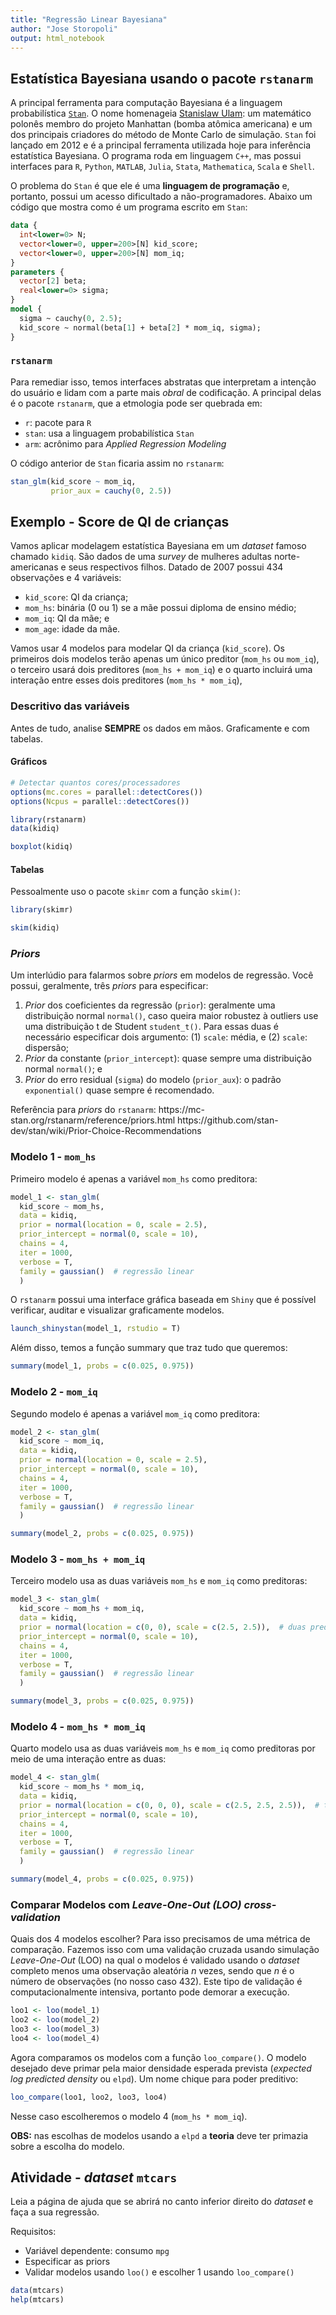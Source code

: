 ```yaml
---
title: "Regressão Linear Bayesiana"
author: "Jose Storopoli"
output: html_notebook
---
```


## Estatística Bayesiana usando o pacote `rstanarm`

A principal ferramenta para computação Bayesiana é a linguagem probabilística [`Stan`](https://mc-stan.org/). O nome homenageia [Stanislaw Ulam](https://en.wikipedia.org/wiki/Stanislaw_Ulam): um matemático polonês membro do projeto Manhattan (bomba atômica americana) e um dos principais criadores do método de Monte Carlo de simulação. `Stan` foi lançado em 2012 e é a principal ferramenta utilizada hoje para inferência estatística Bayesiana. O programa roda em linguagem `C++`, mas possui interfaces para `R`, `Python`, `MATLAB`, `Julia`, `Stata`, `Mathematica`, `Scala` e `Shell`.

O problema do `Stan` é que ele é uma **linguagem de programação** e, portanto, possui um acesso dificultado a não-programadores. Abaixo um código que mostra como é um programa escrito em `Stan`:


```stan
data {
  int<lower=0> N;
  vector<lower=0, upper=200>[N] kid_score;
  vector<lower=0, upper=200>[N] mom_iq;
}
parameters {
  vector[2] beta;
  real<lower=0> sigma;
}
model {
  sigma ~ cauchy(0, 2.5);
  kid_score ~ normal(beta[1] + beta[2] * mom_iq, sigma);
}
```

### `rstanarm`

Para remediar isso, temos interfaces abstratas que interpretam a intenção do usuário e lidam com a parte mais *obral* de codificação. A principal delas é o pacote `rstanarm`, que a etmologia pode ser quebrada em:

* `r`: pacote para `R`
* `stan`: usa a linguagem probabilística `Stan`
* `arm`: acrônimo para *Applied Regression Modeling*

O código anterior de `Stan` ficaria assim no `rstanarm`:

```r
stan_glm(kid_score ~ mom_iq,
         prior_aux = cauchy(0, 2.5))
```

## Exemplo - Score de QI de crianças

Vamos aplicar modelagem estatística Bayesiana em um *dataset* famoso chamado `kidiq`. São dados de uma *survey* de mulheres adultas norte-americanas e seus respectivos filhos. Datado de 2007 possui 434 observações e 4 variáveis:

* `kid_score`: QI da criança;
* `mom_hs`: binária (0 ou 1) se a mãe possui diploma de ensino médio;
* `mom_iq`: QI da mãe; e
* `mom_age`: idade da mãe.

Vamos usar 4 modelos para modelar QI da criança (`kid_score`). Os primeiros dois modelos terão apenas um único preditor (`mom_hs` ou `mom_iq`), o terceiro usará dois preditores (`mom_hs + mom_iq`) e o quarto incluirá uma interação entre esses dois preditores (`mom_hs * mom_iq`),

### Descritivo das variáveis

Antes de tudo, analise **SEMPRE** os dados em mãos. Graficamente e com tabelas.

#### Gráficos


```r
# Detectar quantos cores/processadores
options(mc.cores = parallel::detectCores())
options(Ncpus = parallel::detectCores())

library(rstanarm)
data(kidiq)

boxplot(kidiq)
```

#### Tabelas

Pessoalmente uso o pacote `skimr` com a função `skim()`:

```r
library(skimr)

skim(kidiq)
```


### *Priors*

Um interlúdio para falarmos sobre *priors* em modelos de regressão. Você possui, geralmente, três *priors* para especificar:

1. *Prior* dos coeficientes da regressão (`prior`): geralmente uma distribuição normal `normal()`, caso queira maior robustez à outliers use uma distribuição t de Student `student_t()`. Para essas duas é necessário especificar dois argumento: (1) `scale`: média, e (2) `scale`: dispersão;
2. *Prior* da constante (`prior_intercept`): quase sempre uma distribuição normal `normal()`; e
3. *Prior* do erro residual (`sigma`) do modelo (`prior_aux`): o padrão `exponential()` quase sempre é recomendado.

Referência para *priors* do `rstanarm`: https://mc-stan.org/rstanarm/reference/priors.html
https://github.com/stan-dev/stan/wiki/Prior-Choice-Recommendations

### Modelo 1 - `mom_hs`

Primeiro modelo é apenas a variável `mom_hs` como preditora:

```r
model_1 <- stan_glm(
  kid_score ~ mom_hs,
  data = kidiq,
  prior = normal(location = 0, scale = 2.5),
  prior_intercept = normal(0, scale = 10),
  chains = 4,
  iter = 1000,
  verbose = T,
  family = gaussian()  # regressão linear
  )
```

O `rstanarm` possui uma interface gráfica baseada em `Shiny` que é possível verificar, auditar e visualizar graficamente modelos.

```r
launch_shinystan(model_1, rstudio = T)
```

Além disso, temos a função summary que traz tudo que queremos:

```r
summary(model_1, probs = c(0.025, 0.975))
```

### Modelo 2 - `mom_iq`

Segundo modelo é apenas a variável `mom_iq` como preditora:

```r
model_2 <- stan_glm(
  kid_score ~ mom_iq,
  data = kidiq,
  prior = normal(location = 0, scale = 2.5),
  prior_intercept = normal(0, scale = 10),
  chains = 4,
  iter = 1000,
  verbose = T,
  family = gaussian()  # regressão linear
  )
```

```r
summary(model_2, probs = c(0.025, 0.975))
```

### Modelo 3 - `mom_hs + mom_iq`

Terceiro modelo usa as duas variáveis `mom_hs` e `mom_iq` como preditoras:

```r
model_3 <- stan_glm(
  kid_score ~ mom_hs + mom_iq,
  data = kidiq,
  prior = normal(location = c(0, 0), scale = c(2.5, 2.5)),  # duas preditoras
  prior_intercept = normal(0, scale = 10),
  chains = 4,
  iter = 1000,
  verbose = T,
  family = gaussian()  # regressão linear
  )
```

```r
summary(model_3, probs = c(0.025, 0.975))
```

### Modelo 4 - `mom_hs * mom_iq`

Quarto modelo usa as duas variáveis `mom_hs` e `mom_iq` como preditoras por meio de uma interação entre as duas:

```r
model_4 <- stan_glm(
  kid_score ~ mom_hs * mom_iq,
  data = kidiq,
  prior = normal(location = c(0, 0, 0), scale = c(2.5, 2.5, 2.5)),  # três preditoras
  prior_intercept = normal(0, scale = 10),
  chains = 4,
  iter = 1000,
  verbose = T,
  family = gaussian()  # regressão linear
  )
```

```r
summary(model_4, probs = c(0.025, 0.975))
```

### Comparar Modelos com *Leave-One-Out (LOO) cross-validation*

Quais dos 4 modelos escolher? Para isso precisamos de uma métrica de comparação. Fazemos isso com uma validação cruzada usando simulação *Leave-One-Out* (LOO) na qual o modelos é validado usando o *dataset* completo menos uma observação aleatória $n$ vezes, sendo que $n$ é o número de observações (no nosso caso 432). Este tipo de validação é computacionalmente intensiva, portanto pode demorar a execução.

```r
loo1 <- loo(model_1)
loo2 <- loo(model_2)
loo3 <- loo(model_3)
loo4 <- loo(model_4)
```

Agora comparamos os modelos com a função `loo_compare()`. O modelo desejado deve primar pela maior densidade esperada prevista (*expected log predicted density* ou `elpd`). Um nome chique para poder preditivo:

```r
loo_compare(loo1, loo2, loo3, loo4)
```

Nesse caso escolheremos o modelo 4 (`mom_hs * mom_iq`).

**OBS:** nas escolhas de modelos usando a `elpd` a **teoria** deve ter primazia sobre a escolha do modelo.

## Atividade - *dataset* `mtcars`

Leia a página de ajuda que se abrirá no canto inferior direito do *dataset* e faça a sua regressão.

Requisitos:

* Variável dependente: consumo `mpg`
* Especificar as priors
* Validar modelos usando `loo()` e escolher 1 usando `loo_compare()`

```r
data(mtcars)
help(mtcars)
```

